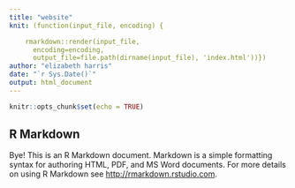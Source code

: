 ```yaml
---
title: "website"
knit: (function(input_file, encoding) {

    rmarkdown::render(input_file,
      encoding=encoding,
      output_file=file.path(dirname(input_file), 'index.html'))})
author: "elizabeth harris"
date: "`r Sys.Date()`"
output: html_document
---
```

```r
knitr::opts_chunk$set(echo = TRUE)
```

## R Markdown

Bye! This is an R Markdown document. Markdown is a simple formatting syntax for authoring HTML, PDF, and MS Word documents. For more details on using R Markdown see <http://rmarkdown.rstudio.com>.

